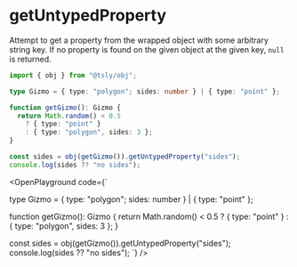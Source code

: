 
# getUntypedProperty

Attempt to get a property from the wrapped object with some arbitrary string key. If no property is found on the given object at the given key, `null` is returned.

```ts copy
import { obj } from "@tsly/obj";

type Gizmo = { type: "polygon"; sides: number } | { type: "point" };

function getGizmo(): Gizmo {
  return Math.random() < 0.5
    ? { type: "point" }
    : { type: "polygon", sides: 3 };
}

const sides = obj(getGizmo()).getUntypedProperty("sides");
console.log(sides ?? "no sides");
```

<OpenPlayground
  code={`

type Gizmo = { type: "polygon"; sides: number } | { type: "point" };

function getGizmo(): Gizmo {
  return Math.random() < 0.5
    ? { type: "point" }
    : { type: "polygon", sides: 3 };
}

const sides = obj(getGizmo()).getUntypedProperty("sides");
console.log(sides ?? "no sides");
`}
/>
